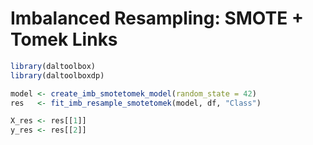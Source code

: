 # Imbalanced Resampling: SMOTE + Tomek Links

```r
library(daltoolbox)
library(daltoolboxdp)

model <- create_imb_smotetomek_model(random_state = 42)
res   <- fit_imb_resample_smotetomek(model, df, "Class")

X_res <- res[[1]]
y_res <- res[[2]]
```
